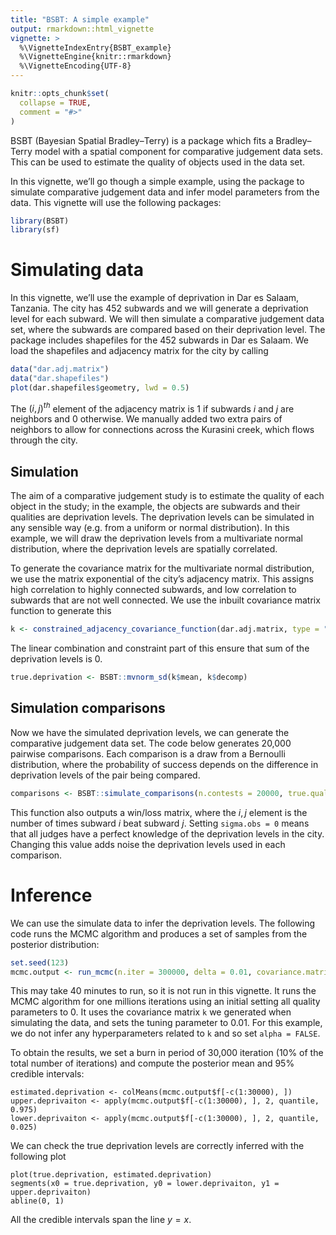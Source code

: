 ```yaml
---
title: "BSBT: A simple example"
output: rmarkdown::html_vignette
vignette: >
  %\VignetteIndexEntry{BSBT_example}
  %\VignetteEngine{knitr::rmarkdown}
  %\VignetteEncoding{UTF-8}
---
```


```r
knitr::opts_chunk$set(
  collapse = TRUE,
  comment = "#>"
)
```


BSBT (Bayesian Spatial Bradley--Terry) is a package which fits a Bradley--Terry model with a spatial component for comparative judgement data sets. This can be used to estimate the quality of objects used in the data set.

In this vignette, we'll go though a simple example, using the package to simulate comparative judgement data and infer model parameters from the data. This vignette will use the following packages:

```r
library(BSBT)
library(sf)
```


# Simulating data
In this vignette, we'll use the example of deprivation in Dar es Salaam, Tanzania. The city has 452 subwards and we will generate a deprivation level for each subward. We will then simulate a comparative judgement data set, where the subwards are compared based on their deprivation level. The package includes shapefiles for the 452 subwards in Dar es Salaam. We load the shapefiles and adjacency matrix for the city by calling
```r
data("dar.adj.matrix")
data("dar.shapefiles")
plot(dar.shapefiles$geometry, lwd = 0.5)
```
The $(i,j)^{th}$ element of the adjacency matrix is 1 if subwards $i$ and $j$ are neighbors and 0 otherwise. We manually added two extra pairs of neighbors to allow for connections across the Kurasini creek, which flows through the city. 

## Simulation
The aim of a comparative judgement study is to estimate the quality of each object in the study; in the example, the objects are subwards and their qualities are deprivation levels. The deprivation levels can be simulated in any sensible way (e.g. from a uniform or normal distribution). In this example, we will draw the deprivation levels from a multivariate normal distribution, where the deprivation levels are spatially correlated. 

To generate the covariance matrix for the multivariate normal distribution, we use the matrix exponential of the city's adjacency matrix. This assigns high correlation to highly connected subwards, and low correlation to subwards that are not well connected. We use the inbuilt covariance matrix function to generate this
```r
k <- constrained_adjacency_covariance_function(dar.adj.matrix, type = "matrix", hyperparameters = c(1, 1), linear.combination = rep(1, 452), linear.constraint = 0)
```
The linear combination and constraint part of this ensure that sum of the deprivation levels is 0. 
```r
true.deprivation <- BSBT::mvnorm_sd(k$mean, k$decomp)
```

## Simulation comparisons
Now we have the simulated deprivation levels, we can generate the comparative judgement data set. The code below generates 20,000 pairwise comparisons. Each comparison is a draw from a Bernoulli distribution, where the probability of success depends on the difference in deprivation levels of the pair being compared. 
```r
comparisons <- BSBT::simulate_comparisons(n.contests = 20000, true.quality = true.deprivation, sigma.obs = 0)
```
This function also outputs a win/loss matrix, where the ${i, j}$ element is the number of times subward $i$ beat subward $j$. Setting `sigma.obs = 0` means that all judges have a perfect knowledge of the deprivation levels in the city. Changing this value adds noise the deprivation levels used in each comparison. 


# Inference
We can use the simulate data to infer the deprivation levels. The following code runs the MCMC algorithm and produces a set of samples from the posterior distribution:
```r
set.seed(123) 
mcmc.output <- run_mcmc(n.iter = 300000, delta = 0.01, covariance.matrix = k, comparisons$win.matrix, f.initial = rep(0, 452), alpha = FALSE)
```
This may take 40 minutes to run, so it is not run in this vignette. It runs the MCMC algorithm for one millions iterations using an initial setting all quality parameters to 0. It uses the covariance matrix `k` we generated when simulating the data, and sets the tuning parameter to 0.01. For this example, we do not infer any hyperparameters related to `k` and so set `alpha = FALSE`. 

To obtain the results, we set a burn in period of 30,000 iteration (10% of the total number of iterations) and compute the posterior mean and 95% credible intervals:
```
estimated.deprivation <- colMeans(mcmc.output$f[-c(1:30000), ])
upper.deprivaiton <- apply(mcmc.output$f[-c(1:30000), ], 2, quantile, 0.975)
lower.deprivaiton <- apply(mcmc.output$f[-c(1:30000), ], 2, quantile, 0.025)
```
We can check the true deprivation levels are correctly inferred with the following plot
```
plot(true.deprivation, estimated.deprivation)
segments(x0 = true.deprivation, y0 = lower.deprivaiton, y1 = upper.deprivaiton)
abline(0, 1)
```
All the credible intervals span the line $y = x$. 







